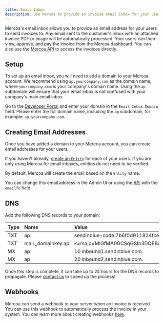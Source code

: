 ```yaml
---
title: Email Inbox
description: Use Mercoa to provide an invoice email inbox for your users.
---
```


Mercoa's email inbox allows you to provide an email address for your users to send invoices to. Any email sent to the customer's inbox with an attached invoice PDF or image will be automatically processed.
Your users can then view, approve, and pay the invoice from the Mercoa dashboard. You can also use the [Mercoa API](/api-reference/invoice/get) to access the invoices directly.

## Setup

To set up an email inbox, you will need to add a domain to your Mercoa account. We recommend using `ap.yourcompany.com` as the domain name, where `yourcompany.com` is your company's domain name.
Using the `ap` subdomain will ensure that your email inbox is not confused with your company's main email inbox.

Go to the [Developer Portal](https://mercoa.com/developers) and enter your domain in the `Email Inbox Domain` field. Please enter the full domain name, including the `ap` subdomain, for example: `ap.yourcompany.com`.

## Creating Email Addresses

Once you have added a domain to your Mercoa account, you can create email addresses for your users.

If you haven't already, [create an `Entity`](/entities) for each of your users. If you are only using Mercoa for email inboxes, entities do not need to be verified.

By default, Mercoa will create the email based on the `Entity` name.

You can change this email address in the Admin UI or using the [API](/api-reference/entity/update) with the `emailTo` field.

## DNS

Add the following DNS records to your domain:

| Type | Name | Value | TTL |
| :--- | :--- | :--- | :--- |
| TXT  | ap   | sendinblue-code:7b6f0d911824fce3b5d4fd8f30a5fcdd     | 300 |
| TXT  | mail._domainkey.ap   | k=rsa;p=MIGfMA0GCSqGSIb3DQEBAQUAA4GNADCBiQKBgQDeMVIzrCa3T14JsNY0IRv5/2V1/v2itlviLQBwXsa7shBD6TrBkswsFUToPyMRWC9tbR/5ey0nRBH0ZVxp+lsmTxid2Y2z+FApQ6ra2VsXfbJP3HE6wAO0YTVEJt1TmeczhEd2Jiz/fcabIISgXEdSpTYJhb0ct0VJRxcg4c8c7wIDAQAB     | 300 |
| MX   | ap   | 10 inbound1.sendinblue.com.     | 300 |
| MX   | ap   | 20 inbound2.sendinblue.com.     | 300 |

Once this step is complete, it can take up to 24 hours for the DNS records to propagate. Please [contact us](mailto:support@mercoa.com) to speed up the process!

## Webhooks

Mercoa can send a webhook to your server when an invoice is received. You can use this webhook to automatically process the invoice in your system. You can learn more about creating webhooks [here](/webhooks).
